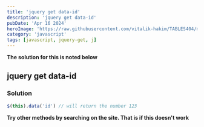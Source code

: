 ```yaml
---
title: 'jquery get data-id'
description: 'jquery get data-id'
pubDate: 'Apr 16 2024'
heroImage: 'https://raw.githubusercontent.com/vitalik-hakim/TABLES404/main/error_b/JavaScript.png'
category: 'javascript'
tags: [javascript, jquery-get, j]
---
```


**The solution for this is noted below**

## jquery get data-id

### Solution

```javascript
$(this).data('id') // will return the number 123
```

**Try other methods by searching on the site. That is if this doesn't work**
